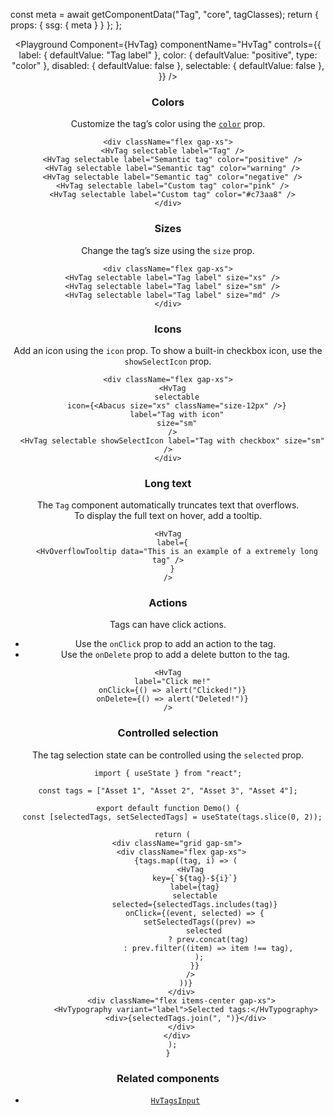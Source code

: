 


  const meta = await getComponentData("Tag", "core", tagClasses);
  return { props: { ssg: { meta } } };
};

<Header />

<Playground
  Component={HvTag}
  componentName="HvTag"
  controls={{
    label: { defaultValue: "Tag label" },
    color: { defaultValue: "positive", type: "color" },
    disabled: { defaultValue: false },
    selectable: { defaultValue: false },
  }}
/>

### Colors

Customize the tag’s color using the [`color`](/docs/styling#color-prop) prop.

```tsx live
<div className="flex gap-xs">
  <HvTag selectable label="Tag" />
  <HvTag selectable label="Semantic tag" color="positive" />
  <HvTag selectable label="Semantic tag" color="warning" />
  <HvTag selectable label="Semantic tag" color="negative" />
  <HvTag selectable label="Custom tag" color="pink" />
  <HvTag selectable label="Custom tag" color="#c73aa8" />
</div>
```

### Sizes

Change the tag’s size using the `size` prop.

```tsx live
<div className="flex gap-xs">
  <HvTag selectable label="Tag label" size="xs" />
  <HvTag selectable label="Tag label" size="sm" />
  <HvTag selectable label="Tag label" size="md" />
</div>
```

### Icons

Add an icon using the `icon` prop. To show a built-in checkbox icon, use the `showSelectIcon` prop.

```tsx live
<div className="flex gap-xs">
  <HvTag
    selectable
    icon={<Abacus size="xs" className="size-12px" />}
    label="Tag with icon"
    size="sm"
  />
  <HvTag selectable showSelectIcon label="Tag with checkbox" size="sm" />
</div>
```

### Long text

The `Tag` component automatically truncates text that overflows.  
To display the full text on hover, add a tooltip.

```tsx live
<HvTag
  label={
    <HvOverflowTooltip data="This is an example of a extremely long tag" />
  }
/>
```

### Actions

Tags can have click actions.

- Use the `onClick` prop to add an action to the tag.
- Use the `onDelete` prop to add a delete button to the tag.

```tsx live
<HvTag
  label="Click me!"
  onClick={() => alert("Clicked!")}
  onDelete={() => alert("Deleted!")}
/>
```

### Controlled selection

The tag selection state can be controlled using the `selected` prop.

```tsx live
import { useState } from "react";

const tags = ["Asset 1", "Asset 2", "Asset 3", "Asset 4"];

export default function Demo() {
  const [selectedTags, setSelectedTags] = useState(tags.slice(0, 2));

  return (
    <div className="grid gap-sm">
      <div className="flex gap-xs">
        {tags.map((tag, i) => (
          <HvTag
            key={`${tag}-${i}`}
            label={tag}
            selectable
            selected={selectedTags.includes(tag)}
            onClick={(event, selected) => {
              setSelectedTags((prev) =>
                selected
                  ? prev.concat(tag)
                  : prev.filter((item) => item !== tag),
              );
            }}
          />
        ))}
      </div>
      <div className="flex items-center gap-xs">
        <HvTypography variant="label">Selected tags:</HvTypography>
        <div>{selectedTags.join(", ")}</div>
      </div>
    </div>
  );
}
```

### Related components

- [`HvTagsInput`](/components/tags-input)
